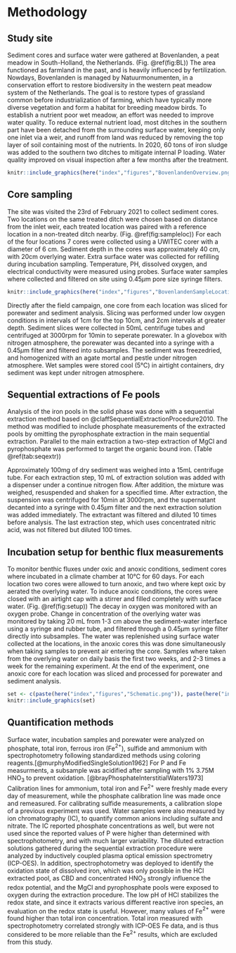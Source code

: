 # Methodology

## Study site

Sediment cores and surface water were gathered at Bovenlanden, a peat meadow in South-Holland, the Netherlands. (Fig. \@ref(fig:BL)) The area functioned as farmland in the past, and is heavily influenced by fertilization. Nowdays, Bovenlanden is managed by Natuurmonumenten, in a conservation effort to restore biodiversity in the western peat meadow system of the Netherlands. The goal is to restore types of grassland common before industrialization of farming, which have typically more diverse vegetation and form a habitat for breeding meadow birds. To establish a nutrient poor wet meadow, an effort was needed to improve water quality. To reduce external nutrient load, most ditches in the southern part have been detached from the surrounding surface water, keeping only one inlet via a weir, and runoff from land was reduced by removing the top layer of soil containing most of the nutrients. In 2020, 60 tons of iron sludge was added to the southern two ditches to mitigate internal P loading. Water quality improved on visual inspection after a few months after the treatment.


```r
knitr::include_graphics(here("index","figures","BovenlandenOverview.png"))
```


## Core sampling

The site was visited the 23rd of February 2021 to collect sediment cores. Two locations on the same treated ditch were chosen based on distance from the inlet weir, each treated location was paired with a reference location in a non-treated ditch nearby. (Fig. \@ref(fig:sampleloc)) For each of the four locations 7 cores were collected  using a UWITEC corer with a diameter of 6 cm. Sediment depth in the cores was approximately 40 cm, with 20cm overlying water. Extra surface water was collected for refilling during incubation sampling. Temperature, PH, dissolved oxygen, and electrical conductivity were measured using probes. Surface water samples where collected and filtered on site using 0.45$\mu$m pore size syringe filters.

```r
knitr::include_graphics(here("index","figures","BovenlandenSampleLocations.png"))
```


Directly after the field campaign, one core from each location was sliced for porewater and sediment analysis. Slicing was performed under low oxygen conditions in intervals of 1cm for the top 10cm, and 2cm intervals at greater depth. Sediment slices were collected in 50mL centrifuge tubes and centrifuged at 3000rpm for 10min to seperate porewater. In a glovebox with nitrogen atmosphere, the porewater was decanted into a syringe with a 0.45$\mu$m filter and filtered into subsamples. The sediment was freezedried, and homogenized with an agate mortal and pestle under nitrogen atmosphere. Wet samples were stored cool (5&deg;C) in airtight containers, dry sediment was kept under nitrogen atmosphere.

## Sequential extractions of Fe pools
Analysis of the iron pools in the solid phase was done with a sequential extraction method based on @claffSequentialExtractionProcedure2010.  The method was modified to include phosphate measurements of the extracted pools by omitting the pyrophosphate extraction in the main sequential extraction.  Parallel to the main extraction a two-step extraction of MgCl and pyrophosphate was performed to target the organic bound iron. (Table \@ref(tab:seqextr))

Approximately 100mg of dry sediment was weighed into a 15mL centrifuge tube. For each extraction step, 10 mL of extraction solution was added with a dispenser under a continue nitrogen flow. After addition, the mixture was weighed, resuspended and shaken for a specified time. After extraction, the suspension was centrifuged for 10min at 3000rpm, and the supernatant decanted into a syringe with 0.45$\mu$m filter and the next extraction solution was added immediately. The extractant was filtered and diluted 10 times before analysis. The last extraction step, which uses concentrated nitric acid, was not filtered but diluted 100 times.

\begin{table}[ht]
 \centering
     {\footnotesize
        \begin{tabular}{m{0.1\textwidth} m{0.07\textwidth} | m{0.1\textwidth} m{0.3\textwidth} m{0.1\textwidth} m{0.2\textwidth}}
            \hline \hline
                  & step  & name & extractant & extraction time & target pool      \\
            \hline
                Extraction A   & 1 & MgCl & 1M magnesium chloride solution & 1h & exchangable iron, iron salts \\
                   & 2 & HCl & 1M hydochloric acid & 4h & easily dissoluble iron oxides and sulphides, carbonates\\
                   & 3 & CBD & 50 g/l sodium dithionite in 0.35 M acetic acid and 0.2 M sodium citrate buffer (pH 4.8)  & 4h & crystalline iron oxides \\
                   & 4 & HNO$_3$ & concentrated nitric acid (67\%)& 2h & pyrite\\
                   \hline
                    Extraction B   & 1 & MgCl & 1M magnesium chloride solution & 1h & exchangable iron, iron salts\\
                    & 2 & pyrophosphate & 0.1M sodium pyrophosphate solution & 16h & organic bound iron\\
            \hline \hline
        \end{tabular}}
    \caption{Sequential extraction procedure for determining Fe speciation. The extraction is performed in multiple steps using different solvents to extract iron phases. The sequence is build up so each step targets a subsequent pool with lower reactivity. The procedure is modefied from @claffSequentialExtractionProcedure2010 by removing the organic targeting pyrophosphate extraction from the sequence and instead to perform a parallel pyrophosphate extraction, here listed as extraction B.  }
    \label{tab:seqextr}
    \end{table}
    

## Incubation setup for benthic flux measurements

To monitor benthic fluxes under oxic and anoxic conditions, sediment cores where incubated in a climate chamber at 10&deg;C for 60 days. For each location two cores were allowed to turn anoxic, and two where kept oxic by aerated the overlying water. To induce anoxic conditions, the cores were closed with an airtight cap with a stirrer and filled completely with surface water. (Fig. \@ref(fig:setup))  The decay in oxygen was monitored with an oxygen probe. Change in concentration of the overlying water was monitored by taking 20 mL from 1-3 cm above the sediment-water interface using a syringe and rubber tube, and filtered through a 0.45$\mu$m syringe filter directly into subsamples. The water was replenished using surface water collected at the locations, in the anoxic cores this was done simultaneously when taking samples to prevent air entering the core. Samples where taken from the overlying water on daily basis the first two weeks, and 2-3 times a week for the remaining experiment. At the end of the experiment, one anoxic core for each location was sliced and processed for porewater and sediment analysis.


```r
set <- c(paste(here("index","figures","Schematic.png")), paste(here("index","figures","setup.jpeg")))
knitr::include_graphics(set)
```


  
## Quantification methods

Surface water, incubation samples and porewater were analyzed on phosphate, total iron, ferrous iron (Fe$^{2+}$), sulfide and ammonium with spectrophotometry following standardized methods using coloring reagents.[@murphyModifiedSingleSolution1962] For P and Fe measurments, a subsample was acidified after sampling with 1% 3.75M HNO$_3$ to prevent oxidation. [@brayPhosphateInterstitialWaters1973] Calibration lines for ammonium, total iron and Fe$^{2+}$ were freshly made every day of measurement, while the phosphate calibration line was made once and remeasured. For calibrating sulfide measurements, a calibration slope of a previous experiment was used. Water samples were also measured by ion chromatography (IC), to quantify common anions including sulfate and nitrate. The IC reported phosphate concentrations as well, but were not used since the reported values of P were higher than determined with spectrophotometry, and with much larger variability. The diluted extraction solutions gathered during the sequential extraction procedure were analyzed by inductively coupled plasma optical emission spectrometry (ICP-OES). In addition, spectrophotometry was deployed to identify the oxidation state of dissolved iron, which was only possible in the HCl extracted pool, as CBD and concentrated HNO$_3$ strongly influence the redox potential, and the MgCl and pyrophosphate pools were exposed to oxygen during the extraction procedure. The low pH of HCl stabilizes the redox state, and since it extracts various different reactive iron species, an evaluation on the redox state is useful. However, many values of Fe$^{2+}$ were found higher than total iron concentration. Total iron measured with spectrophotometry correlated strongly with ICP-OES Fe data, and is thus considered to be more reliable than the Fe$^{2+}$ results, which are excluded from this study.

